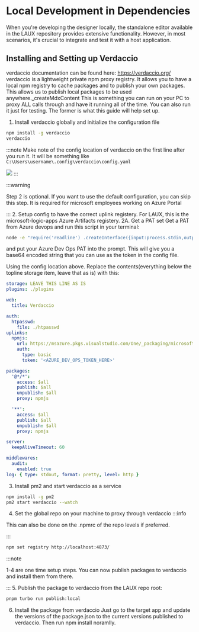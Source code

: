 
# Local Development in Dependencies

When you're developing the designer locally, the standalone editor available in the LAUX repository provides extensive functionality. However, in most scenarios, it's crucial to integrate and test it with a host application.

## Installing and Setting up Verdaccio

verdaccio documentation can be found here: https://verdaccio.org/
verdaccio is a lightweight private npm proxy registry. It allows you to have a local npm registry to cache packages and to publish your own packages. This allows us to publish local packages to be used anywhere._createMdxContent
This is something you can run on your PC to proxy ALL calls through and have it running all of the time. You can also run it just for testing. The former is what this guide will help set up. 

1. Install verdaccio globally and initialize the configuration file
```bash
npm install -g verdaccio 
verdaccio 
```

:::note
Make note of the config location of verdaccio on the first line after you run it. It will be something like `C:\Users\username\.config\verdaccio\config.yaml`

![](../img/verdaccio-config-location.png)
:::

:::warning

Step 2 is optional. If you want to use the default configuration, you can skip this step.
It is required for microsoft employees working on Azure Portal

:::
2. Setup config to have the correct uplink registery. For LAUX, this is the microsoft-logic-apps Azure Artifacts registery.
2A. Get a PAT set
Get a PAT from Azure devops and run this script in your terminal:
```bash 
node -e "require('readline') .createInterface({input:process.stdin,output:process.stdout,historySize:0}) .question('PAT> ',p => { b64=Buffer.from('test:' + p.trim()).toString('base64');console.log(b64);process.exit(); })"
```
and put your Azure Dev Ops PAT into the prompt. This will give you a base64 encoded string that you can use as the token in the config file.

Using the config location above. Replace the contents(everything below the topline storage item, leave that as is) with this:

```yaml
storage: LEAVE THIS LINE AS IS
plugins: ./plugins

web:
  title: Verdaccio

auth:
  htpasswd:
    file: ./htpasswd
uplinks:
  npmjs:
    url: https://msazure.pkgs.visualstudio.com/One/_packaging/microsoft-logic-apps/npm/registry
    auth:
      type: basic
      token: '<AZURE_DEV_OPS_TOKEN_HERE>'

packages:
  '@*/*':
    access: $all
    publish: $all
    unpublish: $all
    proxy: npmjs

  '**':
    access: $all
    publish: $all
    unpublish: $all
    proxy: npmjs

server:
  keepAliveTimeout: 60

middlewares:
  audit:
    enabled: true
log: { type: stdout, format: pretty, level: http }

```
3. Install pm2 and start verdaccio as a service

```bash
npm install -g pm2 
pm2 start verdaccio --watch
```


4. Set the global repo on your machine to proxy through verdaccio
:::info

This can also be done on the .npmrc of the repo levels if preferred.

:::

```bash 
npm set registry http://localhost:4873/
```

:::note

1-4 are one time setup steps. You can now publish packages to verdaccio and install them from there.

:::
5. Publish the package to verdaccio
from the LAUX repo root:
```bash
pnpm turbo run publish:local
```

6. Install the package from verdaccio
Just go to the target app and update the versions of the package.json to the current versions published to verdaccio. Then run npm install noramlly.